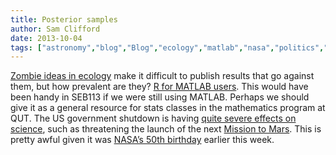```yaml
---
title: Posterior samples
author: Sam Clifford
date: 2013-10-04
tags: ["astronomy","blog","Blog","ecology","matlab","nasa","politics","posterior samples","qut","R","science","seb113","statistics"]
---
```


[Zombie ideas in ecology](http://dynamicecology.wordpress.com/2013/09/26/wiwacs-vs-zombie-ideas/) make it difficult to publish results that go against them, but how prevalent are they? [R for MATLAB users](http://mathesaurus.sourceforge.net/octave-r.html). This would have been handy in SEB113 if we were still using MATLAB. Perhaps we should give it as a general resource for stats classes in the mathematics program at QUT. The US government shutdown is having [quite severe effects on science](http://edition.cnn.com/2013/10/03/opinion/urry-nasa-shutdown/index.html?hpt=hp_c2), such as threatening the launch of the next [Mission to Mars](http://edition.cnn.com/2013/10/03/us/shutdown-mars-mission/index.html). This is pretty awful given it was [NASA's 50th birthday](http://www.news.com.au/technology/sci-tech/happy-birthday-nasa-shut-it-down/story-fn5fsgyc-1226731242175) earlier this week.